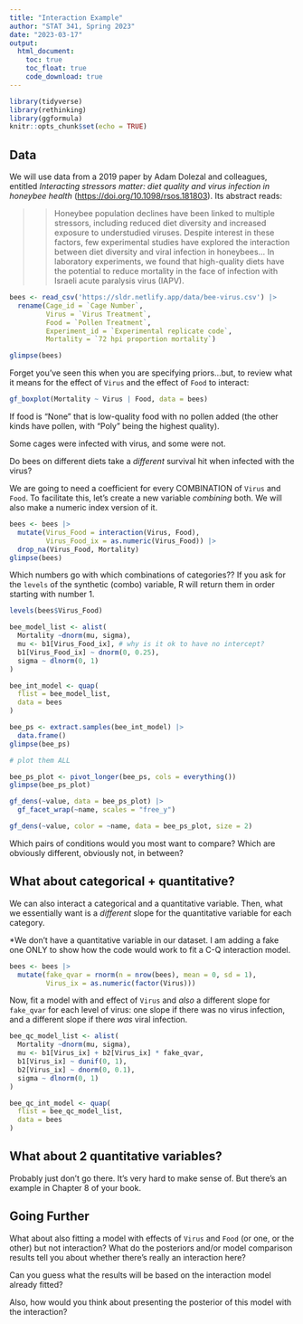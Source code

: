 ```yaml
---
title: "Interaction Example"
author: "STAT 341, Spring 2023"
date: "2023-03-17"
output: 
  html_document:
    toc: true
    toc_float: true
    code_download: true
---
```


```r
library(tidyverse)
library(rethinking)
library(ggformula)
knitr::opts_chunk$set(echo = TRUE)
```

## Data

We will use data from a 2019 paper by Adam Dolezal and colleagues, entitled *Interacting stressors matter: diet quality and virus infection in honeybee health* (<https://doi.org/10.1098/rsos.181803>). Its abstract reads:

>>Honeybee population declines have been linked to multiple stressors, including reduced diet diversity and increased exposure to understudied viruses. Despite interest in these factors, few experimental studies have explored the interaction between diet diversity and viral infection in honeybees... In laboratory experiments, we found that high-quality diets have the potential to reduce mortality in the face of infection with Israeli acute paralysis virus (IAPV).


```r
bees <- read_csv('https://sldr.netlify.app/data/bee-virus.csv') |>
  rename(Cage_id = `Cage Number`,
         Virus = `Virus Treatment`,
         Food = `Pollen Treatment`,
         Experiment_id = `Experimental replicate code`,
         Mortality = `72 hpi proportion mortality`)

glimpse(bees)
```

Forget you've seen this when you are specifying priors...but, to review what it means for the effect of `Virus` and the effect of `Food` to interact:

```r
gf_boxplot(Mortality ~ Virus | Food, data = bees)
```

If food is "None" that is low-quality food with no pollen added (the other kinds have pollen, with "Poly" being the highest quality).  

Some cages were infected with virus, and some were not. 

Do bees on different diets take a *different* survival hit when infected with the virus?

We are going to need a coefficient for every COMBINATION of `Virus` and `Food`. To facilitate this, let's create a new variable *combining* both. We will also make a numeric index version of it.

```r
bees <- bees |>
  mutate(Virus_Food = interaction(Virus, Food),
         Virus_Food_ix = as.numeric(Virus_Food)) |>
  drop_na(Virus_Food, Mortality)
glimpse(bees)
```

Which numbers go with which combinations of categories?? If you ask for the `levels` of the synthetic (combo) variable, R will return them in order starting with number 1.

```r
levels(bees$Virus_Food)
```

```r
bee_model_list <- alist(
  Mortality ~dnorm(mu, sigma),
  mu <- b1[Virus_Food_ix], # why is it ok to have no intercept?
  b1[Virus_Food_ix] ~ dnorm(0, 0.25),
  sigma ~ dlnorm(0, 1)
)

bee_int_model <- quap(
  flist = bee_model_list,
  data = bees
)
```

```r
bee_ps <- extract.samples(bee_int_model) |>
  data.frame()
glimpse(bee_ps)

# plot them ALL

bee_ps_plot <- pivot_longer(bee_ps, cols = everything())
glimpse(bee_ps_plot)

gf_dens(~value, data = bee_ps_plot) |>
  gf_facet_wrap(~name, scales = "free_y")

gf_dens(~value, color = ~name, data = bee_ps_plot, size = 2)
```

Which pairs of conditions would you most want to compare? Which are obviously different, obviously not, in between?


## What about categorical + quantitative?

We can also interact a categorical and a quantitative variable. Then, what we essentially want is a *different* slope for the quantitative variable for each category.

*We don't have a quantitative variable in our dataset. I am adding a fake one ONLY to show how the code would work to fit a C-Q interaction model.

```r
bees <- bees |>
  mutate(fake_qvar = rnorm(n = nrow(bees), mean = 0, sd = 1),
         Virus_ix = as.numeric(factor(Virus)))
```

Now, fit a model with and effect of `Virus` and *also* a different slope for `fake_qvar` for each level of virus: one slope if there was no virus infection, and a different slope if there *was* viral infection.

```r
bee_qc_model_list <- alist(
  Mortality ~dnorm(mu, sigma),
  mu <- b1[Virus_ix] + b2[Virus_ix] * fake_qvar,
  b1[Virus_ix] ~ dunif(0, 1),
  b2[Virus_ix] ~ dnorm(0, 0.1),
  sigma ~ dlnorm(0, 1)
)

bee_qc_int_model <- quap(
  flist = bee_qc_model_list,
  data = bees
)
```

## What about 2 quantitative variables?

Probably just don't go there. It's very hard to make sense of. But there's an example in Chapter 8 of your book.

## Going Further

What about also fitting a model with effects of `Virus` and `Food` (or one, or the other) but not interaction? What do the posteriors and/or model comparison results tell you about whether there's really an interaction here?

Can you guess what the results will be based on the interaction model already fitted?

Also, how would you think about presenting the posterior of this model with the interaction?
